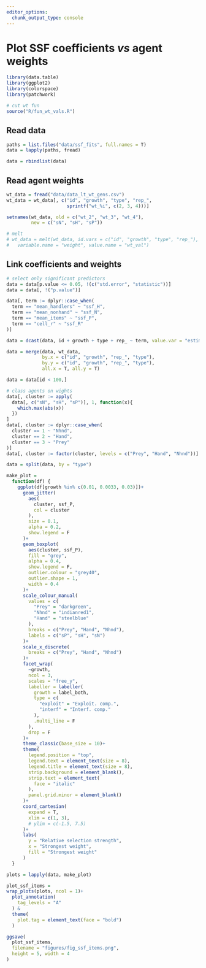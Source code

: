 ```yaml
---
editor_options: 
  chunk_output_type: console
---
```


# Plot SSF coefficients _vs_ agent weights

```r
library(data.table)
library(ggplot2)
library(colorspace)
library(patchwork)

# cut wt fun
source("R/fun_wt_vals.R")
```

## Read data

```r
paths = list.files("data/ssf_fits", full.names = T)
data = lapply(paths, fread)

data = rbindlist(data)
```

## Read agent weights

```r
wt_data = fread("data/data_lt_wt_gens.csv")
wt_data = wt_data[, c("id", "growth", "type", "rep_", 
                      sprintf("wt_%i", c(2, 3, 4)))]

setnames(wt_data, old = c("wt_2", "wt_3", "wt_4"), 
         new = c("sN", "sH", "sP"))

# melt
# wt_data = melt(wt_data, id.vars = c("id", "growth", "type", "rep_"),
#   variable.name = "weight", value.name = "wt_val")
```

## Link coefficients and weights

```r
# select only significant predictors
data = data[p.value <= 0.05, !(c("std.error", "statistic"))]
data = data[, !("p.value")]

data[, term := dplyr::case_when(
  term == "mean_handlers" ~ "ssf_H",
  term == "mean_nonhand" ~ "ssf_N",
  term == "mean_items" ~ "ssf_P",
  term == "cell_r" ~ "ssf_R"
)]

data = dcast(data, id + growth + type + rep_ ~ term, value.var = "estimate")

data = merge(data, wt_data, 
             by.x = c("id", "growth", "rep_", "type"), 
             by.y = c("id", "growth", "rep_", "type"),
             all.x = T, all.y = T)

data = data[id < 100,]
```

```r
# class agents on wights
data[, cluster := apply(
  data[, c("sN", "sH", "sP")], 1, function(x){
    which.max(abs(x))
  })
]
data[, cluster := dplyr::case_when(
  cluster == 1 ~ "Nhnd",
  cluster == 2 ~ "Hand",
  cluster == 3 ~ "Prey"
)]
data[, cluster := factor(cluster, levels = c("Prey", "Hand", "Nhnd"))]

data = split(data, by = "type")
```

```r
make_plot = 
  function(df) {
    ggplot(df[growth %in% c(0.01, 0.0033, 0.03)])+
      geom_jitter(
        aes(
          cluster, ssf_P,
          col = cluster
        ),
        size = 0.1,
        alpha = 0.2,
        show.legend = F
      )+
      geom_boxplot(
        aes(cluster, ssf_P),
        fill = "grey",
        alpha = 0.4,
        show.legend = F,
        outlier.colour = "grey40",
        outlier.shape = 1,
        width = 0.4
      )+
      scale_colour_manual(
        values = c(
          "Prey" = "darkgreen",
          "Nhnd" = "indianred1",
          "Hand" = "steelblue"
        ),
        breaks = c("Prey", "Hand", "Nhnd"),
        labels = c("sP", "sH", "sN")
      )+
      scale_x_discrete(
        breaks = c("Prey", "Hand", "Nhnd")
      )+
      facet_wrap(
        ~growth, 
        ncol = 3, 
        scales = "free_y",
        labeller = labeller(
          growth = label_both,
          type = c(
            "exploit" = "Exploit. comp.",
            "interf" = "Interf. comp."
          ),
          .multi_line = F
        ), 
        drop = F
      )+
      theme_classic(base_size = 10)+
      theme(
        legend.position = "top",
        legend.text = element_text(size = 8),
        legend.title = element_text(size = 8),
        strip.background = element_blank(),
        strip.text = element_text(
          face = "italic"
        ),
        panel.grid.minor = element_blank()
      )+
      coord_cartesian(
        expand = T,
        xlim = c(1, 3),
        # ylim = c(-1.5, 7.5)
      )+
      labs(
        y = "Relative selection strength",
        x = "Strongest weight",
        fill = "Strongest weight"
      )
  }
```

```r
plots = lapply(data, make_plot)

plot_ssf_items =
wrap_plots(plots, ncol = 1)+
  plot_annotation(
    tag_levels = "A"
  ) &
  theme(
    plot.tag = element_text(face = "bold")
  )

ggsave(
  plot_ssf_items,
  filename = "figures/fig_ssf_items.png",
  height = 5, width = 4
)
```

